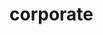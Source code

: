 # corporate


<ul className="grid grid-cols-1 md:grid-cols-2 lg:grid-cols-3 xl:grid-cols-4 gap-4 -ml-6">
<ReferenceCard
    title="commercial_paper"
    description="Commercial Paper. Commercial paper (CP) consists of short-term, promissory notes issued primarily by..."
    url="/platform/reference/corporate/commercial_paper"
    command="true"
/>
<ReferenceCard
    title="hqm"
    description="High Quality Market Corporate Bond. The HQM yield curve represents the high quality corporate bond market, i.e.,..."
    url="/platform/reference/corporate/hqm"
    command="true"
/>
<ReferenceCard
    title="ice_bofa"
    description="ICE BofA US Corporate Bond Indices. The ICE BofA US Corporate Index tracks the performance of US dollar..."
    url="/platform/reference/corporate/ice_bofa"
    command="true"
/>
<ReferenceCard
    title="moody"
    description="Moody Corporate Bond Index. Moody's Aaa and Baa are investment bonds that acts as an index of the performance of..."
    url="/platform/reference/corporate/moody"
    command="true"
/>
<ReferenceCard
    title="spot_rates"
    description="Spot Rates. The spot rates for any maturity is the yield on a bond that provides a single payment at that..."
    url="/platform/reference/corporate/spot_rates"
    command="true"
/>
</ul>
